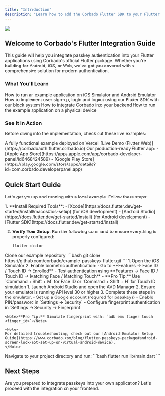```yaml
---
title: "Introduction"
description: "Learn how to add the Corbado Flutter SDK to your Flutter application."
---
```



<a href="https://app.corbado.com/integration-guides/flutter" target="_blank">
  <img noZoom src="https://github.com/user-attachments/assets/7859201b-a345-4b68-b336-6e2edcc6577b" />
</a>

## Welcome to Corbado's Flutter Integration Guide

This guide will help you integrate passkey authentication into your Flutter applications using Corbado's official Flutter package. Whether you're building for Android, iOS, or Web, we've got you covered with a comprehensive solution for modern authentication.

### What You'll Learn

<CardGroup cols={2}>
  <Card title="Simulator & Emulator" icon="mobile-screen">
    How to run an example application on iOS Simulator and Android Emulator
  </Card>
  <Card title="User Auth Flows" icon="user-check">
    How to implement user sign-up, login and logout using our Flutter SDK with our block system
  </Card>
  <Card title="Backend Integration" icon="server">
    How to integrate Corbado into your backend
  </Card>
  <Card title="Physical Device" icon="mobile">
    How to run the example application on a physical device
  </Card>
</CardGroup>


### See It in Action

Before diving into the implementation, check out these live examples:

<CardGroup cols={2}>
  <Card title="Live Demo" icon="globe">
    A fully functional example deployed on Vercel:
    [Live Demo (Flutter Web)](https://corbadoauth.flutter.corbado.io)
  </Card>
  <Card title="Official Corbado App" icon="mobile">
    Our production-ready Flutter app:
    - [Apple App Store](https://apps.apple.com/app/corbado-developer-panel/id6468424589)
    - [Google Play Store](https://play.google.com/store/apps/details?id=com.corbado.developerpanel.app)
  </Card>
</CardGroup>

## Quick Start Guide

Let's get you up and running with a local example. Follow these steps:

<Steps>
<Step title="Set Up Your Development Environment">
1. **Install Required Tools**:
   - [Xcode](https://docs.flutter.dev/get-started/install/macos#ios-setup) (for iOS development)
   - [Android Studio](https://docs.flutter.dev/get-started/install) (for Android development)
   - [Flutter SDK](https://docs.flutter.dev/get-started/install)

2. **Verify Your Setup**:
   Run the following command to ensure everything is properly configured:
   ```bash
   flutter doctor
   ```
</Step>

<Step title="Get the Example Code">
Clone our example repository:
```bash
git clone https://github.com/corbado/example-passkeys-flutter.git
```
</Step>

<Step title="Configure Your Emulators">
<Tabs>
  <Tab title="iOS Simulator Setup">
    1. Open the iOS Simulator
    2. Enable biometric authentication:
       - Go to **Features → Face ID / Touch ID → Enrolled**
       - Test authentication using **Features → Face ID / Touch ID → Matching Face / Matching Touch**
       - **Pro Tip:** Use `Command + Shift + M` for Face ID or `Command + Shift + H` for Touch ID simulation
  </Tab>
  <Tab title="Android Emulator Setup">
    1. Launch Android Studio and open the AVD Manager
    2. Ensure your emulator is running API level 30 or higher
    3. Complete these steps in the emulator:
       - Set up a Google account (required for passkeys)
       - Enable PIN/password in `Settings → Security`
       - Configure fingerprint authentication in `Settings → Security → Fingerprint`

    <Note>**Pro Tip:** Simulate fingerprint with: `adb emu finger touch <finger_id>`</Note>

    <Note>
    For detailed troubleshooting, check out our [Android Emulator Setup Guide](https://www.corbado.com/blog/flutter-passkeys-package#android-screen-lock-not-set-up-on-virtual-android-device).
    </Note>
  </Tab>
</Tabs>
</Step>

<Step title="Run the Example">
Navigate to your project directory and run:
```bash
flutter run lib/main.dart
```
</Step>
</Steps>

## Next Steps

Are you prepared to integrate passkeys into your own application? Let's proceed with the integration on your frontend.